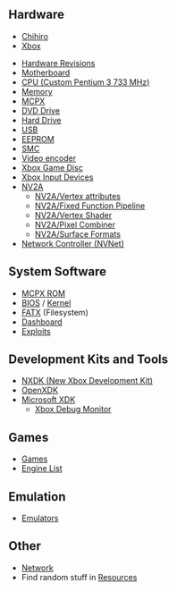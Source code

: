 {{:Main Page/Header}}

== Hardware ==

* [[Chihiro]]
* [[Xbox]]

* [[Hardware Revisions]]
* [[Motherboard]]
* [[CPU|CPU (Custom Pentium 3 733 MHz)]]
* [[Memory]]
* [[MCPX]]
* [[DVD Drive]]
* [[Hard Drive]]
* [[USB]]
* [[EEPROM]]
* [[SMC]]
* [[Video encoder]]
* [[Xbox Game Disc]]
* [[Xbox Input Devices]]
* [[NV2A]]
** [[NV2A/Vertex attributes]]
** [[NV2A/Fixed Function Pipeline]]
** [[NV2A/Vertex Shader]]
** [[NV2A/Pixel Combiner]]
** [[NV2A/Surface Formats]]
* [[NVNet|Network Controller (NVNet)]]

== System Software ==
* [[MCPX ROM]]
* [[BIOS]] / [[Kernel]]
* [[FATX]] (Filesystem)
* [[Dashboard]]
* [[Exploits]]

== Development Kits and Tools ==
* [https://github.com/xqemu/nxdk NXDK (New Xbox Development Kit)]
* [[OpenXDK]]
* [[Microsoft XDK]]
** [[Xbox Debug Monitor]]

== Games ==
* [[:Category:Games|Games]]
* [[Engine List]]

== Emulation ==
* [[Emulators]]

== Other ==
* [[Network]]
* Find random stuff in [[Resources]]